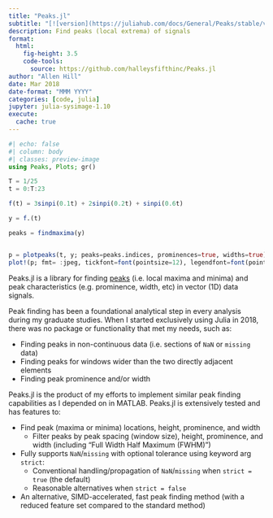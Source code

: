 ```yaml
---
title: "Peaks.jl"
subtitle: "[![version](https://juliahub.com/docs/General/Peaks/stable/version.svg)](https://juliahub.com/ui/Packages/General/Peaks) [![downloads](https://img.shields.io/badge/dynamic/json?url=http%3A%2F%2Fjuliapkgstats.com%2Fapi%2Fv1%2Fmonthly_downloads%2FPeaks&query=total_requests&suffix=%2Fmonth&label=downloads)](https://juliapkgstats.com/pkg/Peaks) [![stable-docs](https://img.shields.io/badge/docs-stable-blue.svg)](https://halleysfifthinc.github.io/Peaks.jl/stable)"
description: Find peaks (local extrema) of signals
format:
  html:
    fig-height: 3.5
    code-tools:
      source: https://github.com/halleysfifthinc/Peaks.jl
author: "Allen Hill"
date: Mar 2018
date-format: "MMM YYYY"
categories: [code, julia]
jupyter: julia-sysimage-1.10
execute:
  cache: true
---
```


```julia
#| echo: false
#| column: body
#| classes: preview-image
using Peaks, Plots; gr()

T = 1/25
t = 0:T:23

f(t) = 3sinpi(0.1t) + 2sinpi(0.2t) + sinpi(0.6t)

y = f.(t)

peaks = findmaxima(y)


p = plotpeaks(t, y; peaks=peaks.indices, prominences=true, widths=true)
plot!(p; fmt= :jpeg, tickfont=font(pointsize=12), legendfont=font(pointsize=12))
```

Peaks.jl is a library for finding
[peaks](https://halleysfifthinc.github.io/Peaks.jl/stable/glossary/#peak) (i.e. local maxima
and minima) and peak characteristics (e.g. prominence, width, etc) in vector (1D) data
signals.

Peak finding has been a foundational analytical step in every analysis during my graduate
studies. When I started exclusively using Julia in 2018, there was no package or
functionality that met my needs, such as:

- Finding peaks in non-continuous data (i.e. sections of `NaN` or `missing` data)
- Finding peaks for windows wider than the two directly adjacent elements
- Finding peak prominence and/or width

Peaks.jl is the product of my efforts to implement similar peak finding capabilities as I
depended on in MATLAB. Peaks.jl is extensively tested and has features to:

- Find peak (maxima or minima) locations, height, prominence, and width
    - Filter peaks by peak spacing (window size), height, prominence, and width (including
      "Full Width Half Maximum (FWHM)")
- Fully supports `NaN`/`missing` with optional tolerance using keyword arg `strict`:
    - Conventional handling/propagation of `NaN`/`missing` when `strict = true` (the default)
    - Reasonable alternatives when `strict = false`
- An alternative, SIMD-accelerated, fast peak finding method (with a reduced feature set
  compared to the standard method)


